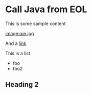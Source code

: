 = Call Java from EOL =
This is some sample content

[[image:me.jpg]]

And a [[call-java-from-epsilon|link]]

This is a list
* foo
* foo2

==Heading 2==